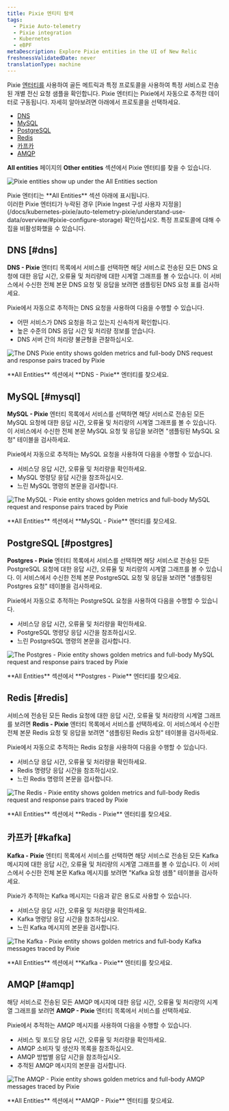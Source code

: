 ```yaml
---
title: Pixie 엔티티 탐색
tags:
  - Pixie Auto-telemetry
  - Pixie integration
  - Kubernetes
  - eBPF
metaDescription: Explore Pixie entities in the UI of New Relic
freshnessValidatedDate: never
translationType: machine
---
```


Pixie [엔터티를](/docs/new-relic-solutions/new-relic-one/core-concepts/what-entity-new-relic/) 사용하여 골든 메트릭과 특정 프로토콜을 사용하여 특정 서비스로 전송된 개별 전신 요청 샘플을 확인합니다. Pixie 엔터티는 Pixie에서 자동으로 추적한 데이터로 구동됩니다. 자세히 알아보려면 아래에서 프로토콜을 선택하세요.

* [DNS](#dns)
* [MySQL](#mysql)
* [PostgreSQL](#postgres)
* [Redis](#redis)
* [카프카](#kafka)
* [AMQP](#amqp)

<DNT>**All entities**</DNT> 페이지의 <DNT>**Other entities**</DNT> 섹션에서 Pixie 엔터티를 찾을 수 있습니다.

<img
  title="Pixie entities show up under the All Entities section"
  alt="Pixie entities show up under the All Entities section"
  src="/images/pixie_screenshot-full_entities-list.webp"
/>

<figcaption>
  Pixie 엔터티는 <DNT>**All Entities**</DNT> 섹션 아래에 표시됩니다.
</figcaption>

<Callout variant="important">
  이러한 Pixie 엔터티가 누락된 경우 [Pixie Ingest 구성 사용자 지정을](/docs/kubernetes-pixie/auto-telemetry-pixie/understand-use-data/overview/#pixie-configure-storage) 확인하십시오. 특정 프로토콜에 대해 수집을 비활성화했을 수 있습니다.
</Callout>

## DNS [#dns]

<DNT>**DNS - Pixie**</DNT> 엔터티 목록에서 서비스를 선택하면 해당 서비스로 전송된 모든 DNS 요청에 대한 응답 시간, 오류율 및 처리량에 대한 시계열 그래프를 볼 수 있습니다. 이 서비스에서 수신한 전체 본문 DNS 요청 및 응답을 보려면 샘플링된 DNS 요청 표를 검사하세요.

Pixie에서 자동으로 추적하는 DNS 요청을 사용하여 다음을 수행할 수 있습니다.

* 어떤 서비스가 DNS 요청을 하고 있는지 신속하게 확인합니다.
* 높은 수준의 DNS 응답 시간 및 처리량 정보를 얻습니다.
* DNS 서버 간의 처리량 불균형을 관찰하십시오.

<img
  title="The <DNT>**DNS - Pixie**</DNT> entity shows golden metrics and full-body DNS request and response pairs traced by Pixie"
  alt="The DNS Pixie entity shows golden metrics and full-body DNS request and response pairs traced by Pixie"
  src="/images/pixie_screenshot-full_dns_entity.webp"
/>

<figcaption>
  <DNT>**All Entities**</DNT> 섹션에서 <DNT>**DNS - Pixie**</DNT> 엔터티를 찾으세요.
</figcaption>

## MySQL [#mysql]

<DNT>**MySQL - Pixie**</DNT> 엔터티 목록에서 서비스를 선택하면 해당 서비스로 전송된 모든 MySQL 요청에 대한 응답 시간, 오류율 및 처리량의 시계열 그래프를 볼 수 있습니다. 이 서비스에서 수신한 전체 본문 MySQL 요청 및 응답을 보려면 "샘플링된 MySQL 요청" 테이블을 검사하세요.

Pixie에서 자동으로 추적하는 MySQL 요청을 사용하여 다음을 수행할 수 있습니다.

* 서비스당 응답 시간, 오류율 및 처리량을 확인하세요.
* MySQL 명령당 응답 시간을 참조하십시오.
* 느린 MySQL 명령의 본문을 검사합니다.

<img
  title="The <DNT>**MySQL - Pixie**</DNT> entity shows golden metrics and full-body MySQL request and response pairs traced by Pixie"
  alt="The MySQL - Pixie entity shows golden metrics and full-body MySQL request and response pairs traced by Pixie"
  src="/images/pixie_screenshot-full_mysql_entity.webp"
/>

<figcaption>
  <DNT>**All Entities**</DNT> 섹션에서 <DNT>**MySQL - Pixie**</DNT> 엔터티를 찾으세요.
</figcaption>

## PostgreSQL [#postgres]

<DNT>**Postgres - Pixie**</DNT> 엔터티 목록에서 서비스를 선택하면 해당 서비스로 전송된 모든 PostgreSQL 요청에 대한 응답 시간, 오류율 및 처리량의 시계열 그래프를 볼 수 있습니다. 이 서비스에서 수신한 전체 본문 PostgreSQL 요청 및 응답을 보려면 "샘플링된 Postgres 요청" 테이블을 검사하세요.

Pixie에서 자동으로 추적하는 PostgreSQL 요청을 사용하여 다음을 수행할 수 있습니다.

* 서비스당 응답 시간, 오류율 및 처리량을 확인하세요.
* PostgreSQL 명령당 응답 시간을 참조하십시오.
* 느린 PostgreSQL 명령의 본문을 검사합니다.

<img
  title="The <DNT>**Postgres - Pixie**</DNT> entity shows golden metrics and full-body MySQL request and response pairs traced by Pixie"
  alt="The Postgres - Pixie entity shows golden metrics and full-body MySQL request and response pairs traced by Pixie"
  src="/images/pixie_screenshot-full_postgres_entity.webp"
/>

<figcaption>
  <DNT>**All Entities**</DNT> 섹션에서 <DNT>**Postgres - Pixie**</DNT> 엔터티를 찾으세요.
</figcaption>

## Redis [#redis]

서비스에 전송된 모든 Redis 요청에 대한 응답 시간, 오류율 및 처리량의 시계열 그래프를 보려면 <DNT>**Redis - Pixie**</DNT> 엔터티 목록에서 서비스를 선택하세요. 이 서비스에서 수신한 전체 본문 Redis 요청 및 응답을 보려면 "샘플링된 Redis 요청" 테이블을 검사하세요.

Pixie에서 자동으로 추적하는 Redis 요청을 사용하여 다음을 수행할 수 있습니다.

* 서비스당 응답 시간, 오류율 및 처리량을 확인하세요.
* Redis 명령당 응답 시간을 참조하십시오.
* 느린 Redis 명령의 본문을 검사합니다.

<img
  title="The <DNT>**Redis - Pixie**</DNT> entity shows golden metrics and full-body Redis request and response pairs traced by Pixie"
  alt="The Redis - Pixie entity shows golden metrics and full-body Redis request and response pairs traced by Pixie"
  src="/images/pixie_screenshot-full_redis_entity.webp"
/>

<figcaption>
  <DNT>**All Entities**</DNT> 섹션에서 <DNT>**Redis - Pixie**</DNT> 엔터티를 찾으세요.
</figcaption>

## 카프카 [#kafka]

<DNT>**Kafka - Pixie**</DNT> 엔터티 목록에서 서비스를 선택하면 해당 서비스로 전송된 모든 Kafka 메시지에 대한 응답 시간, 오류율 및 처리량의 시계열 그래프를 볼 수 있습니다. 이 서비스에서 수신한 전체 본문 Kafka 메시지를 보려면 "Kafka 요청 샘플" 테이블을 검사하세요.

Pixie가 추적하는 Kafka 메시지는 다음과 같은 용도로 사용할 수 있습니다.

* 서비스당 응답 시간, 오류율 및 처리량을 확인하세요.
* Kafka 명령당 응답 시간을 참조하십시오.
* 느린 Kafka 메시지의 본문을 검사합니다.

<img
  title="The <DNT>**Kafka - Pixie**</DNT> entity shows golden metrics and full-body Kafka messages traced by Pixie"
  alt="The Kafka - Pixie entity shows golden metrics and full-body Kafka messages traced by Pixie"
  src="/images/pixie_screenshot-full_kafka_entity.webp"
/>

<figcaption>
  <DNT>**All Entities**</DNT> 섹션에서 <DNT>**Kafka - Pixie**</DNT> 엔터티를 찾으세요.
</figcaption>

## AMQP [#amqp]

해당 서비스로 전송된 모든 AMQP 메시지에 대한 응답 시간, 오류율 및 처리량의 시계열 그래프를 보려면 <DNT>**AMQP - Pixie**</DNT> 엔터티 목록에서 서비스를 선택하세요.

Pixie에서 추적하는 AMQP 메시지를 사용하여 다음을 수행할 수 있습니다.

* 서비스 및 포드당 응답 시간, 오류율 및 처리량을 확인하세요.
* AMQP 소비자 및 생산자 목록을 참조하십시오.
* AMQP 방법별 응답 시간을 참조하십시오.
* 추적된 AMQP 메시지의 본문을 검사합니다.

<img
  title="The <DNT>**AMQP - Pixie**</DNT> entity shows golden metrics and full-body AMQP messages traced by Pixie"
  alt="The AMQP - Pixie entity shows golden metrics and full-body AMQP messages traced by Pixie"
  src="/images/pixie_screenshot-full_amqp_entity.webp"
/>

<figcaption>
  <DNT>**All Entities**</DNT> 섹션에서 <DNT>**AMQP - Pixie**</DNT> 엔터티를 찾으세요.
</figcaption>
